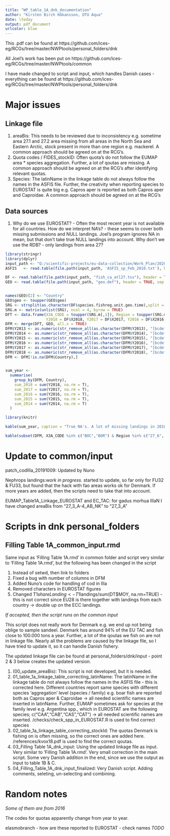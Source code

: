 ```yaml
---
title: "WP_table_1A_dnk_documentation"
author: "Kirsten Birch Håkansson, DTU Aqua"
date: \today
output: pdf_document
urlcolor: blue
---
```


This .pdf can be found at https://github.com/ices-eg/RCGs/tree/master/NWPtools/personal_folders/dnk

All Joel's work has been put on https://github.com/ices-eg/RCGs/tree/master/NWPtools/common

I have made changed to script and input, which handles Danish cases - everything can be found at https://github.com/ices-eg/RCGs/tree/master/NWPtools/personal_folders/dnk

# Major issues
## Linkage file
1.    areaBis: This needs to be reviewed due to inconsistency  e.g. sometime area 27.1 and 27.2 area missing from all areas in the North Sea and Eastern Arctic, stock present in more than one region e.g. mackerel. A common approach should be agreed on at the RCG's.
2.    Quota codes / FIDES_stockID: Often quota's do not follow the EUMAP area * species aggregation. Further, a lot of qoutas are missing. A common approach should be agreed on at the RCG's after identifying relevant quotas.
2.    Species: The latinName in the linkage table do not always follow the names in the ASFIS file. Further, the creativity when reporting species to EUROSTAT is quite big e.g. Capros aper is reported as both Capros aper and Caproidae. A common approach should be agreed on at the RCG's

## Data sources
1.    Why do we use EUROSTAT? - Often the most recent year is not available for all countries. How do we interpret NA's? - these seems to cover both missing submissions and NULL landings. Joel's program ignores NA in mean, but that don't take true NULL landings into account. Why don't we use the RDB? - only landings from area 27?

```r
library(stringr)
library(dplyr)
input_path <- "Q:/scientific-projects/eu-data-collection/Work_Plan/2020/scripts/gits/RCGs/NWPtools/common/input"
ASFIS   <- read.table(file.path(input_path, 'ASFIS_sp_Feb_2016.txt'), header = TRUE, sep = "\t", as.is = TRUE)

DF <- read.table(file.path(input_path, "fish_ca_atl27.tsv"), header = TRUE, sep = '\t', as.is = TRUE)  # Atlantique NE
GEO <- read.table(file.path(input_path, "geo.def"), header = TRUE, sep = ";", as.is = TRUE)


names(GEO)[2] <- "Country"
GEO$geo <- toupper(GEO$geo)
SRG <- strsplit(as.character(DF$species.fishreg.unit.geo.time),split = ",")
SRG.m <- matrix(unlist(SRG), ncol = 4, byrow = TRUE)
DFT <- data.frame(X3A_CODE = toupper(SRG.m[,1]), Region = toupper(SRG.m[,2]), geo = SRG.m[,4],
                  Y2018 = DF$X2018, Y2017 = DF$X2017, Y2016 = DF$X2016, Y2015 = DF$X2015, Y2014 = DF$X2014, Y2013 = DF$X2013)
DFM <- merge(DFT, GEO, all.x = TRUE)
DFM$Y2013 <- as.numeric(str_remove_all(as.character(DFM$Y2013), "[bcdefinpzsu]")) 
DFM$Y2014 <- as.numeric(str_remove_all(as.character(DFM$Y2014), "[bcdefinpzsu]"))
DFM$Y2015 <- as.numeric(str_remove_all(as.character(DFM$Y2015), "[bcdefinpzsu]"))
DFM$Y2016 <- as.numeric(str_remove_all(as.character(DFM$Y2016), "[bcdefinpzsu]"))
DFM$Y2017 <- as.numeric(str_remove_all(as.character(DFM$Y2017), "[bcdefinpzsu]"))
DFM$Y2018 <- as.numeric(str_remove_all(as.character(DFM$Y2018), "[bcdefinpzsu]"))
DFM <- DFM[!is.na(DFM$Country),]


sum_year <-
  summarise(
    group_by(DFM, Country),
    sum_2018 = sum(Y2018, na.rm = T),
    sum_2017 = sum(Y2017, na.rm = T),
    sum_2016 = sum(Y2016, na.rm = T),
    sum_2015 = sum(Y2015, na.rm = T),
    sum_2014 = sum(Y2014, na.rm = T)
  )

```

```r
library(knitr)

kable(sum_year, caption = "True NA's. A lot of missing landings in 2018")

kable(subset(DFM, X3A_CODE %in% c("BOC","BOR") & Region %in% c("27_6", "27_7", "27_8") & geo == "DK"), caption = "True 0's. In the resulting mean (236 t) Landings from 27_8 are ignored due to missing landings in 2018")
```

# Update to common/input

patch_codIIIa_20191009: Updated by Nuno

Nephrops landings:*work in progress*. started to update, so far only for FU32 & FU33, but found that the hack with fao areas works ok for Denmark. If more years are added, then the scripts need to take that into account.

EUMAP_Table1A_Linkage_EUROSTAT and EC_TAC: for gadus morhua IIIaN I have changed areaBis from "27_3_A-4_AB_NK" to "27_3_A"

# Scripts in dnk personal_folders
## Filling Table 1A_common_input.rmd 

Same input as 'Filling Table 1A.rmd' in common folder and script very similar to 'Filling Table 1A.rmd', but the following has been changed in the script

1.    Instead of setwd, then link to folders
2.    Fixed a bug with number of columns in DFM
3.    Added Nuno's code for handling of cod in IIIa
4.    Removed characters in EUROSTAT figures
5.    Changed T1$shareLanding <- T1$landings/sum(DT$MOY, na.rm=TRUE) - this is not correct since EU28 is there together with landings from each country -> double up on the ECC landings.

*If accepted, then the script runs on the common input*

This script does not really work for Denmark e.g. we end up not being oblige to sample sandeel. Denmark has around 94% of the EU TAC and fish close to 100.000 tons a year. Further, a lot of the qoutas we fish on are not in linkage file. Nearly all the problems are caused by the linkage file, so I have tried to update it, so it can handle Danish fishery.

The updated linkage file can be found at personal_folders/dnk/input - point 2 & 3 below creates the updated version.

1.   (00_update_areaBis): This script is not developed, but it is needed.
2.   01_table_1a_linkage_table_correcting_latinName: The latinName in the linkage table do not always follow the names in the ASFIS file - this is corrected here. Different countries report same species with different species 'aggregation' level (species / family) e.g. boar fish are reported both as Capros aper & Caproidae -> all needed scientific names are inserted in latinName. Further, EUMAP sometimes ask for species at the family level e.g. Argentina spp., which in EUROSTAT are the following species; c("CAA","CAB","CAS","CAT") -> all needed scientific names are inserted. /checks/check_spp_in_EUROSTAT.R is used to find correct species
3.   02_table_1a_linkage_table_correcting_stockId: The quotas Denmark is fishing on is often missing, so the correct ones are added here. /references/kvox18.pdf is used to find the correct qoutas.
4.   03_Filling Table 1A_dnk_input: Using the updated linkage file as input. Very similar to 'Filling Table 1A.rmd'. Very small correction in the main script. Some very Danish addition in the end, since we use the output as input to table 1B & C. 
5.   04_Filling_Table_1A_dnk_input_finalized: Very Danish script. Adding comments, seleting, un-selecting and combining. 

# Random notes
*Some of them are from 2016*

The codes for quotas apparently change from year to year.

elasmobranch - how are these reported to EUROSTAT - check names *TODO*